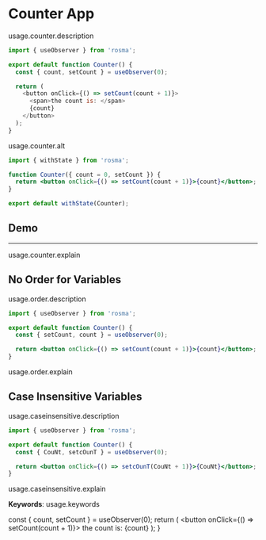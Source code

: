 
# Counter App

usage.counter.description

```javascript
import { useObserver } from 'rosma';

export default function Counter() {
  const { count, setCount } = useObserver(0);

  return (
    <button onClick={() => setCount(count + 1)}>
      <span>the count is: </span>
      {count}
    </button>
  );
}
```

usage.counter.alt

```jsx
import { withState } from 'rosma';

function Counter({ count = 0, setCount }) {
  return <button onClick={() => setCount(count + 1)}>{count}</button>;
}

export default withState(Counter);
```

## Demo

<Counter />

---

usage.counter.explain

## No Order for Variables

usage.order.description

```jsx
import { useObserver } from 'rosma';

export default function Counter() {
  const { setCount, count } = useObserver(0);

  return <button onClick={() => setCount(count + 1)}>{count}</button>;
}
```

usage.order.explain

## Case Insensitive Variables

usage.caseinsensitive.description

```jsx
import { useObserver } from 'rosma';

export default function Counter() {
  const { CouNt, setcOunT } = useObserver(0);

  return <button onClick={() => setcOunT(CouNt + 1)}>{CouNt}</button>;
}
```

usage.caseinsensitive.explain

**Keywords**: usage.keywords

  const { count, setCount } = useObserver(0);
  return (
    <button onClick={() => setCount(count + 1)}>
      <span>the count is: </span>
      {count}
    </button>
  );
}
